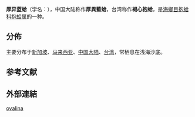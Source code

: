 {{noteTA
|T=zh-cn:厚异蓝蛤; zh-tw:褐心抱蛤;
|1=zh-cn:厚异蓝蛤; zh-tw:褐心抱蛤;
}}
{{Speciesbox
| genus = Corbula
| species = ovalina
| authority = Lamarck, 1818{{r|WoRMS_752127}}
| synonyms_refs = 
| synonyms = 
* ''Corbula crassa'' {{small|Reeve, 1843}}{{r|shell_3293}}
}}

'''厚异蓝蛤'''（学名：''{{lang|la|Corbula ovalina}}''），中国大陆称作'''厚異藍蛤'''，台湾称作'''褐心抱蛤'''{{r|TaiBIF_405205|TaiBNET_405205}}，是[[海螂目|海螂目]][[抱蛤科|抱蛤科]][[抱蛤属|抱蛤属]]的一种{{r|shell_3293|WoRMS_752127|TaiBIF_405205|TaiBNET_405205}}。

==分佈==
主要分布于[[新加坡|新加坡]]、[[马来西亚|马来西亚]]、[[中国大陆|中国大陆]]、[[台湾|台湾]]{{r|shell_3293}}，常栖息在浅海沙底{{r|shell_3293}}。

==参考文献==
{{reflist|refs=
<ref name="shell_3293">{{cite web
| url=http://shell.sinica.edu.tw/chinese/shellbase_detail.php?science_no=3293
| title=国际贝库：厚异蓝蛤|publisher=台湾贝类资料库
| access-date=2019-09-10 |language=zh-hant }}</ref>
<ref name="TaiBIF_405205">{{TaiBIF| zh=褐心抱蛤 | id=405205 | binomial=Corbula crassa | authority=Reeve, 1843 | var= | access-date=2019-09-10 }}</ref>
<ref name="TaiBNET_405205">{{TaiBNET| zh=褐心抱蛤 | id=405205 | binomial=Corbula crassa | authority=Reeve, 1843 | var= | access-date=2019-09-10 }}</ref>
<ref name="WoRMS_752127">{{WoRMS |id=752127
| title=''Corbula ovalina'' Lamarck, 1818 |db=MolluscaBase
| last=Bouchet |first=Philippe
| date=2014-02-12 |access-date=2019-09-10 }}</ref>
}}

==外部連結==
{{Taxonbar|from=Q10911035}}

[[Category:抱蛤属|ovalina]]